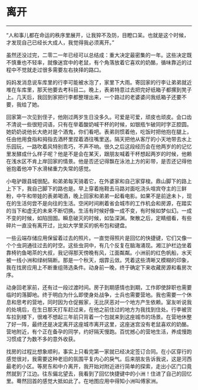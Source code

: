 # 离开

---

“人和事儿都在命运的秩序里展开，让我猝不及防，目瞪口呆。也就是这个时候，才发现自己已经长大成人，我觉得我必须离开。”

虽然还没过完，二零二一年已经可以总结成：重大决定最密集的一年。这些决定既不慎重也不轻率，就像迷宫中的老鼠，有个角落放着它喜欢的奶酪，循味靠近的过程中不觉就走过很多需要左右抉择的路口。

妈妈发消息说车库里的行李可能被水泡了，家里下大雨。寄回家的行李让弟弟就近堆在车库里，那天他要去考科目二。晚上，表弟特意过去把完好纸箱子都摞到凳子上。几天后，我回到家把行李都整理出来，一个路过的老婆婆问我纸箱子还要不要，我给了她。

回家第一次见到侄子，他刚过两岁生日没多久。可爱是可爱，顽皮也顽皮。会口齿不清说一些很短词语，只有在举着酸奶喊干杯的时候，如银瓶乍破同时字正腔圆。她奶奶说他长大绝对是个酒鬼，你们看吧。表弟则惯着他，吃饭时把他抱在腿上，任由他用食指和拇指去酒杯里捏着酒往嘴里送。隔天把他从客厅的小天地带去水上乐园玩，一路吹着风特别乖巧，不声不响。很久之后这段经历会在他两岁的的记忆里发酵成什么样子呢？他是不是会在某天，跟朋友喊着干杯想起两岁的时候，他赖在浅水区不肯上岸回家的情景。他是否还记得飘在泳池上方的彩带，是否还记得他爸抱着他冲下水滑梯重力失常的感觉。

小电驴跟县城很配。和弟弟每天骑着它，在外婆家和自己家穿梭。鼎山脚下的路上上下下，我自己脚下的路也是。早上穿着拖鞋去马路对面吃浇头喧宾夺主的三鲜粉，中午和带娃的表弟喝酒，晚上回家和弟弟一起看电影。如果不是前途未卜，现在的生活何尝不是向往的生活。空闲时间刷着省会城市的工作机会和房源，在踏实的当下和虚无的未来不断切换。生活有时候好像一成不变，有时候如梦似幻。一成不变的时候，如陷囹圄。瞬息破灭的时候，如坠深渊。聚散之后，定睛细看，有些碎片一直没有离开过，比如大学里买的帆布包和键盘。

一些云端存储应用保留着过去的照片。一直觉得照片是回忆的快捷键，它们又像一个个虫洞通往过去的时空。这些虫洞中，有几个反复在脑海涌现。湘江护栏边坐着靠椅钓鱼喝茶的大叔，我记得那天傍晚有风，江面粼粼。小洲前的红色帆船，水天被一线小洲和绿树隔断。那是一个秋天，烟霏云敛。凭着这些清晰又模糊的印象，我在找房应用上不断重组筛选条件。动身前一晚，终于确定下来收藏房源和看房次序。

动身回老家前，还有过一段过渡时间。房子到期感情也到期，工作即使辞职也需要临时的落脚地。终于明白为什么即使身处战争，士兵也需要营地。我也需要一个休息和思考的营地，同时因为仓促搬家，无比厌恶对一个地方产生依赖。室友听说我的处境后，在生日那天打车赶过来，在他之前住过的地方为我找到住处。行李被货车拉到楼下，很难不想起三年前只背着一个包就来到这座城市的场景。在营地休整了好一阵，最终还是决定离开这座城市离开这里，这座迷宫没有老鼠喜欢的奶酪。营地附近，有个正在备孕的同学，约好隔天慢跑。百忧撼心的营地生活，养成慢跑习惯成了为数不多的意外收获。

找房的过程比想象顺利，事实上只看完第一家就已经决定签订合同。在小区穿行的感觉很对，我需要这种老旧的氛围平复内心的戾气。后来朋友告诉我说，这是河西最老的小区。等房东和中介离开，我开始对附近进行简单的探索，走出小区门口竟然就到了江边。往东偏北望去，我看到了回忆快捷键中的小洲！住进了自己的回忆里。蓦然回首的感觉大抵如此了。在地图应用中得知小洲叫傅家洲。
